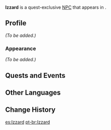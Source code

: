 {{Meta
<!-- Remove this template after adding the missing info -->
|missing_NPC_profile  = yes
}}
{{Character Infobox
|type             = Quest NPC
|image            = NPC Izzard.png
|realname         = 
|region           = Mondstadt
|location         = Mondstadt
|affiliation      = Treasure Hoarders
|title            = Treasure Hoarder
|voiceEN          = 
|voiceCN          = 
|voiceJP          = 
}}
'''Izzard''' is a quest-exclusive [[NPC]] that appears in {{Quest|Kaeya's Gain}}.

==Profile==
<!--detailed story/lore information goes here-->
''(To be added.)''

===Appearance===
''(To be added.)''

==Quests and Events==
{{Quests and Events}}

==Other Languages==
{{Other Languages
|default_hidden = 1
|en      = Izzard
|zhs     = 伊扎德
|zhs_rm  = Yīzhādé
|zht     = 伊紮德
|zht_rm  = Yīzhādé
|ja      = イザード
|ja_rm   = Izaado
|ko      = 이자드
|es      = Izzard
|fr      = Izzard
|ru      = Иззард
|th      = Izzard
|vi      = Izzard
|de      = Izzard
|id      = Izzard
|pt      = Izzard
|tr      = Izzard
|it      = Izzard
}}

==Change History==
{{Change History|1.0}}

[[es:Izzard]]
[[pt-br:Izzard]]